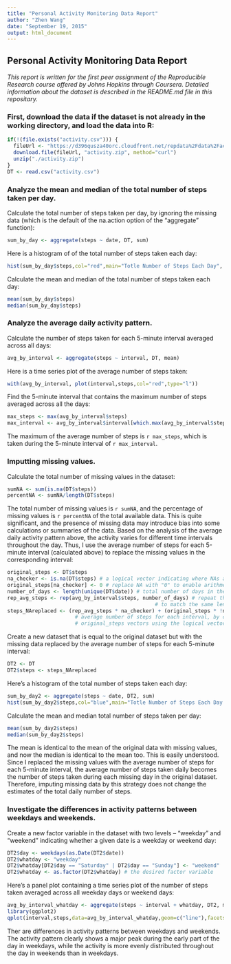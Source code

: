 ```yaml
---
title: "Personal Activity Monitoring Data Report"
author: "Zhen Wang"
date: "September 19, 2015"
output: html_document
---
```


## Personal Activity Monitoring Data Report

*This report is written for the first peer assignment of the Reproducible Research course offered by Johns Hopkins through Coursera. Detailed information about the dataset is described in the README.md file in this repositary.* 

### First, download the data if the dataset is not already in the working directory, and load the data into R:

```r
if(!(file.exists("activity.csv"))) {
  fileUrl <- "https://d396qusza40orc.cloudfront.net/repdata%2Fdata%2Factivity.zip"
  download.file(fileUrl, "activity.zip", method="curl")
  unzip("./activity.zip")
}
DT <- read.csv("activity.csv") 
```

### Analyze the mean and median of the total number of steps taken per day.

Calculate the total number of steps taken per day, by ignoring the missing data (which is the default of the na.action option of the "aggregate" function): 

```r
sum_by_day <- aggregate(steps ~ date, DT, sum)
```

Here is a histogram of of the total number of steps taken each day:

```r
hist(sum_by_day$steps,col="red",main="Totle Number of Steps Each Day", xlab="Total Number of Steps")
```

Calculate the mean and median of the total number of steps taken each day:

```r
mean(sum_by_day$steps)
median(sum_by_day$steps)
```

### Analyze the average daily activity pattern.

Calculate the number of steps taken for each 5-minute interval averaged across all days:

```r
avg_by_interval <- aggregate(steps ~ interval, DT, mean)
```

Here is a time series plot of the average number of steps taken:

```r
with(avg_by_interval, plot(interval,steps,col="red",type="l"))
```

Find the 5-minute interval that contains the maximum number of steps averaged across all the days:

```r
max_steps <- max(avg_by_interval$steps)
max_interval <- avg_by_interval$interval[which.max(avg_by_interval$steps)]
```

The maximum of the average number of steps is `r max_steps`, which is taken during the 5-minute interval of `r max_interval`.

### Imputting missing values.

Calculate the total number of missing values in the dataset:
```r
sumNA <- sum(is.na(DT$steps))
percentNA <- sumNA/length(DT$steps)
```

The total number of missing values is `r sumNA`, and the percentage of missing values is `r percentNA` of the total available data. This is quite significant, and the presence of missing data may introduce bias into some calculations or summaries of the data. Based on the analysis of the average daily activity pattern above, the activity varies for different time intervals throughout the day. Thus, I use the average number of steps for each 5-minute interval (calculated above) to replace the missing values in the corresponding interval:

```r
original_steps <- DT$steps
na_checker <- is.na(DT$steps) # a logical vector indicating where NAs are in the original_steps vector
original_steps[na_checker] <- 0 # replace NA with "0" to enable arithmetic operations below
number_of_days <- length(unique(DT$date)) # total number of days in the dataset
rep_avg_steps <- rep(avg_by_interval$steps, number_of_days) # repeat the avg_by_interval$steps vector
                                                # to match the same length of the original_steps vector
steps_NAreplaced <- (rep_avg_steps * na_checker) + (original_steps * !na_checker) # replace NA with the
                      # average number of steps for each interval, by combinging the rep_avg_steps and
                      # original_steps vectors using the logical vectors as coefficients
```

Create a new dataset that is equal to the original dataset but with the missing data replaced by the average number of steps for each 5-minute interval:
```r
DT2 <- DT
DT2$steps <- steps_NAreplaced
```

Here's a histogram of the total number of steps taken each day:

```r
sum_by_day2 <- aggregate(steps ~ date, DT2, sum)
hist(sum_by_day2$steps,col="blue",main="Totle Number of Steps Each Day (NA replaced)", xlab="Total Number of Steps")
```

Calculate the mean and median total number of steps taken per day:

```r
mean(sum_by_day2$steps)
median(sum_by_day2$steps)
```

The mean is identical to the mean of the original data with missing values, and now the median is identical to the mean too. This is easily understood. Since I replaced the missing values with the average number of steps for each 5-minute interval, the average number of steps taken daily becomes the number of steps taken during each missing day in the original dataset. Therefore, imputing missing data by this strategy does not change the estimates of the total daily number of steps.

### Investigate the differences in activity patterns between weekdays and weekends.

Create a new factor variable in the dataset with two levels – “weekday” and “weekend” indicating whether a given date is a weekday or weekend day:

```r
DT2$day <- weekdays(as.Date(DT2$date))
DT2$whatday <- "weekday"
DT2$whatday[DT2$day == "Saturday" | DT2$day == "Sunday"] <- "weekend"
DT2$whatday <- as.factor(DT2$whatday) # the desired factor variable
```

Here's a panel plot containing a time series plot of the number of steps taken averaged across all weekday days or weekend days:

```r
avg_by_interval_whatday <- aggregate(steps ~ interval + whatday, DT2, mean)
library(ggplot2)
qplot(interval,steps,data=avg_by_interval_whatday,geom=c("line"),facets=whatday~.)
```

Ther are differences in activity patterns between weekdays and weekends. The activity pattern clearly shows a major peak during the early part of the day in weekdays, while the activity is more evenly distributed throughout the day in weekends than in weekdays.